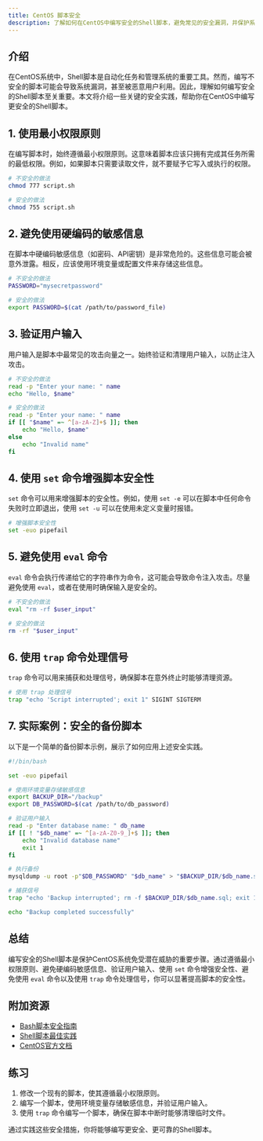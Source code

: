 ```yaml
---
title: CentOS 脚本安全
description: 了解如何在CentOS中编写安全的Shell脚本，避免常见的安全漏洞，并保护系统免受潜在威胁。
---
```


## 介绍

在CentOS系统中，Shell脚本是自动化任务和管理系统的重要工具。然而，编写不安全的脚本可能会导致系统漏洞，甚至被恶意用户利用。因此，理解如何编写安全的Shell脚本至关重要。本文将介绍一些关键的安全实践，帮助你在CentOS中编写更安全的Shell脚本。

## 1. 使用最小权限原则

在编写脚本时，始终遵循最小权限原则。这意味着脚本应该只拥有完成其任务所需的最低权限。例如，如果脚本只需要读取文件，就不要赋予它写入或执行的权限。

```bash
# 不安全的做法
chmod 777 script.sh

# 安全的做法
chmod 755 script.sh
```

## 2. 避免使用硬编码的敏感信息

在脚本中硬编码敏感信息（如密码、API密钥）是非常危险的。这些信息可能会被意外泄露。相反，应该使用环境变量或配置文件来存储这些信息。

```bash
# 不安全的做法
PASSWORD="mysecretpassword"

# 安全的做法
export PASSWORD=$(cat /path/to/password_file)
```

## 3. 验证用户输入

用户输入是脚本中最常见的攻击向量之一。始终验证和清理用户输入，以防止注入攻击。

```bash
# 不安全的做法
read -p "Enter your name: " name
echo "Hello, $name"

# 安全的做法
read -p "Enter your name: " name
if [[ "$name" =~ ^[a-zA-Z]+$ ]]; then
    echo "Hello, $name"
else
    echo "Invalid name"
fi
```

## 4. 使用 `set` 命令增强脚本安全性

`set` 命令可以用来增强脚本的安全性。例如，使用 `set -e` 可以在脚本中任何命令失败时立即退出，使用 `set -u` 可以在使用未定义变量时报错。

```bash
# 增强脚本安全性
set -euo pipefail
```

## 5. 避免使用 `eval` 命令

`eval` 命令会执行传递给它的字符串作为命令，这可能会导致命令注入攻击。尽量避免使用 `eval`，或者在使用时确保输入是安全的。

```bash
# 不安全的做法
eval "rm -rf $user_input"

# 安全的做法
rm -rf "$user_input"
```

## 6. 使用 `trap` 命令处理信号

`trap` 命令可以用来捕获和处理信号，确保脚本在意外终止时能够清理资源。

```bash
# 使用 trap 处理信号
trap "echo 'Script interrupted'; exit 1" SIGINT SIGTERM
```

## 7. 实际案例：安全的备份脚本

以下是一个简单的备份脚本示例，展示了如何应用上述安全实践。

```bash
#!/bin/bash

set -euo pipefail

# 使用环境变量存储敏感信息
export BACKUP_DIR="/backup"
export DB_PASSWORD=$(cat /path/to/db_password)

# 验证用户输入
read -p "Enter database name: " db_name
if [[ ! "$db_name" =~ ^[a-zA-Z0-9_]+$ ]]; then
    echo "Invalid database name"
    exit 1
fi

# 执行备份
mysqldump -u root -p"$DB_PASSWORD" "$db_name" > "$BACKUP_DIR/$db_name.sql"

# 捕获信号
trap "echo 'Backup interrupted'; rm -f $BACKUP_DIR/$db_name.sql; exit 1" SIGINT SIGTERM

echo "Backup completed successfully"
```

## 总结

编写安全的Shell脚本是保护CentOS系统免受潜在威胁的重要步骤。通过遵循最小权限原则、避免硬编码敏感信息、验证用户输入、使用 `set` 命令增强安全性、避免使用 `eval` 命令以及使用 `trap` 命令处理信号，你可以显著提高脚本的安全性。

## 附加资源

- [Bash脚本安全指南](https://wiki.bash-hackers.org/scripting/security)
- [Shell脚本最佳实践](https://google.github.io/styleguide/shellguide.html)
- [CentOS官方文档](https://www.centos.org/docs/)

## 练习

1. 修改一个现有的脚本，使其遵循最小权限原则。
2. 编写一个脚本，使用环境变量存储敏感信息，并验证用户输入。
3. 使用 `trap` 命令编写一个脚本，确保在脚本中断时能够清理临时文件。

通过实践这些安全措施，你将能够编写更安全、更可靠的Shell脚本。